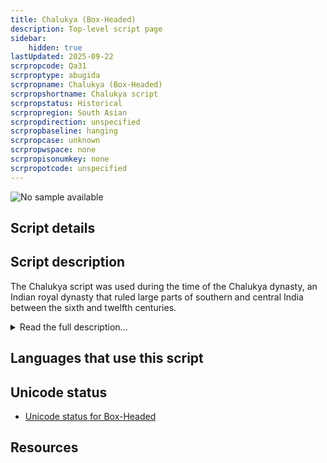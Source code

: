 ```yaml
---
title: Chalukya (Box-Headed)
description: Top-level script page
sidebar:
    hidden: true
lastUpdated: 2025-09-22
scrpropcode: Qa31
scrproptype: abugida
scrpropname: Chalukya (Box-Headed)
scrpropshortname: Chalukya script
scrpropstatus: Historical
scrpropregion: South Asian
scrpropdirection: unspecified
scrpropbaseline: hanging
scrpropcase: unknown
scrpropwspace: none
scrpropisonumkey: none
scrpropotcode: unspecified
---
```



![No sample available](../images/nosample.png)



## Script details

<ScriptDetails />

## Script description

The Chalukya script was used during the time of the Chalukya dynasty, an Indian royal dynasty that ruled large parts of southern and central India between the sixth and twelfth centuries.

<details>
<summary>Read the full description...</summary>Very little is known about the script.

_This script is not currently recognized by the [ISO 15924 standard](http://www.unicode.org/iso15924/), but is included in ScriptSource for research purposes. If you have any information on this script, please add the information to this site. Your contributions can be a great help in refining and expanding the ISO 15924 standard. The [Script Encoding Initiative](https://sei.berkeley.edu/) is working to support the inclusion of this script in the standard, and contributions here will support their efforts._
</details>

## Languages that use this script

<WsList script='Qa31' wsMax='5' />

## Unicode status

- [Unicode status for Box-Headed](/scrlang/unicode/z-box-headed-unicode)


## Resources

<ScriptResources detailSummary='seemore' />

